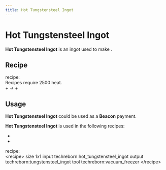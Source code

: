 ```yaml
---
title: Hot Tungstensteel Ingot
---
```


<ItemImage file="hot_tungstensteel_ingot" alt="Ingots" size="200" />

# Hot Tungstensteel Ingot

**Hot Tungstensteel Ingot** is an ingot used to make <McItem slug="techreborn:tungstensteel_ingot" inline={true}/>.

## Recipe

<CraftingTable recipe="input techreborn:hot_tungstensteel_nugget techreborn:hot_tungstensteel_nugget techreborn:hot_tungstensteel_nugget input techreborn:hot_tungstensteel_nugget techreborn:hot_tungstensteel_nugget techreborn:hot_tungstensteel_nugget input techreborn:hot_tungstensteel_nugget techreborn:hot_tungstensteel_nugget techreborn:hot_tungstensteel_nugget output techreborn:hot_tungstensteel_ingot"/>
<CraftingTable recipe="input air air air input air techreborn:hot_tungstensteel_storage_block air input air air air output techreborn:hot_tungstensteel_ingot,9"/>

<McItem slug="techreborn:blast_furnace" inline={true}/> recipe:  
Recipes require 2500 heat.  
<McItem slug="techreborn:steel_ingot" inline={true}/> + <McItem slug="techreborn:tungsten_ingot" inline={true}/>&rarr; <McItem slug="techreborn:hot_tungstensteel_ingot" inline={true}/> + <McItem slug="techreborn:dark_ashes_dust" inline={true}/>

## Usage

**Hot Tungstensteel Ingot** could be used as a **Beacon** payment.

**Hot Tungstensteel Ingot** is used in the following recipes:

- <McItem slug="techreborn:hot_tungstensteel_nugget" inline={true}/>
- <McItem slug="techreborn:hot_tungstensteel_storage_block" inline={true}/>

<McItem slug="techreborn:vacuum_freezer" inline={true}/> recipe:  
\<recipe\> size 1x1 input techreborn:hot_tungstensteel_ingot output techreborn:tungstensteel_ingot tool techreborn:vacuum_freezer \</recipe\>